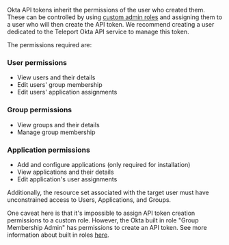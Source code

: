 Okta API tokens inherit the permissions of the user who created them. These can
be controlled by using [custom admin roles](https://help.okta.com/en-us/Content/Topics/Security/custom-admin-role/about-creating-custom-admin-roles.htm)
and assigning them to a user who will then create the API token. We recommend
creating a user dedicated to the Teleport Okta API service to manage this token.

The permissions required are:

### User permissions

- View users and their details
- Edit users' group membership
- Edit users' application assignments

### Group permissions

- View groups and their details
- Manage group membership

### Application permissions

- Add and configure applications (only required for installation)
- View applications and their details
- Edit application's user assignments

Additionally, the resource set associated with the target user must have
unconstrained access to Users, Applications, and Groups.

One caveat here is that it's impossible to assign API token creation permissions to a
custom role. However, the Okta built in role "Group Membership Admin" has permissions
to create an API token. See more information about built in roles
[here](https://help.okta.com/en-us/Content/Topics/Security/administrators-admin-comparison.htm).
